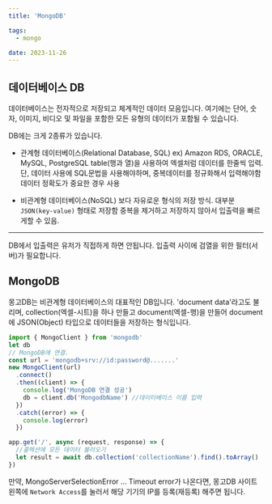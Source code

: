 ```yaml
---
title: 'MongoDB'

tags:
  - mongo

date: 2023-11-26
---
```


## 데이터베이스 DB

데이터베이스는 전자적으로 저장되고 체계적인 데이터 모음입니다.
여기에는 단어, 숫자, 이미지, 비디오 및 파일을 포함한 모든 유형의 데이터가 포함될 수 있습니다.

DB에는 크게 2종류가 있습니다.

- 관계형 데이터베이스(Relational Database, SQL)
  ex) Amazon RDS, ORACLE, MySQL, PostgreSQL
  table(행과 열)을 사용하여 엑셀처럼 데이터를 한줄씩 입력.
  단, 데이터 사용에 SQL문법을 사용해야하며, 중복데이터를 정규화해서 입력해야함
  데이터 정확도가 중요한 경우 사용

- 비관계형 데이터베이스(NoSQL)
  보다 자유로운 형식의 저장 방식.
  대부분 `JSON(key-value)` 형태로 저장함
  중복을 제거하고 저장하지 않아서 입출력을 빠르게할 수 있음.

---

DB에서 입출력은 유저가 직접하게 하면 안됩니다.
입출력 사이에 검열을 위한 필터(서버)가 필요합니다.

## MongoDB

몽고DB는 비관계형 데이터베이스의 대표적인 DB입니다.
'document data'라고도 불리며, collection(엑셀-시트)을 하나 만들고
document(엑셀-행)을 만들어 document에 JSON(Object) 타입으로 데이터들을 저장하는 형식입니다.

```javascript
import { MongoClient } from 'mongodb'
let db
// MongoDB에 연결.
const url = 'mongodb+srv://id:password@.......'
new MongoClient(url)
  .connect()
  .then((client) => {
    console.log('MongoDB 연결 성공')
    db = client.db('MongodbName') //데이터베이스 이름 입력
  })
  .catch((error) => {
    console.log(error)
  })

app.get('/', async (request, response) => {
  //콜렉션에 모든 데이터 불러오기
  let result = await db.collection('collectionName').find().toArray() 
})
```

만약, MongoServerSelectionError ... Timeout error가 나온다면,
몽고DB 사이트 왼쪽에 `Network Access`를 눌러서 해당 기기의 IP를 등록(재등록) 해주면 됩니다.
